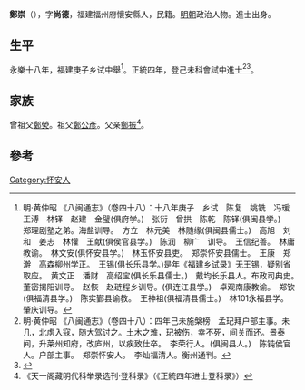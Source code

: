 {{Otheruses|other=名为郑崇的其他人物|郑崇}}

'''鄭崇'''（{{bd|1390年||？}}），字'''尚德'''，福建福州府懷安縣人，民籍。[[明朝|明朝]]政治人物。進士出身。

== 生平 ==
永樂十八年，[[福建|福建]]庚子乡试中舉<ref>明·黄仲昭 《八闽通志》（卷四十八）：十八年庚子　乡试　陈复　姚铣　冯瑗　王溥　林铎　赵建　金璧(俱府学。)　张衍　曾拱　陈乾　陈铎(俱闽县学。)　郑理剧塾之弟。海盐训导。　方立　林元美　林随缘(俱闽县儒士。)　高旭　刘和　姜志　林懽　王献(俱侯官县学。)　陈润　柳广　训导。　王信纪善。　林庸教谕。　林文安(俱怀安县学。)　林玉怀安县吏。　郑崇怀安县儒士。　王康　郑澣　高森柳州学正。　王锡(俱长乐县学。)是年《福建乡试录》无王锡，疑别省取应。　黄文正　潘财　高绍宝(俱长乐县儒士。)　戴均长乐县人。布政司典史。　董密揭阳训导。　赵恢　赵琏程乡训导。(俱连江县学。)　卓观南康教谕。　郑钦(俱福清县学。)　陈实鄞县谕教。　王神祖(俱福清县儒士。)　林101永福县学。肇庆训导。</ref>。正統四年，登己未科會試中[[進士|進士]]<ref>明·黄仲昭 《八闽通志》（卷四十八）：四年己未施槃榜　孟玘拜户部主事。未几，北虏入寇，随大驾讨之。土木之难，玘被伤，幸不死，间关而还。景泰间，升莱州知府，改庐州，以疾致仕卒。　李荣行人。(俱闽县人。)　陈钝侯官人。户部主事。　郑崇怀安人。　李灿福清人。衡州通判。</ref><ref>{{cite web|title=《福州府志（清·乾隆）》选举四|url=http://www.fzdqw.com/ShowText.asp?ToBook=1411&index=96&|publisher=福州地情网|accessdate=2014-05-04|deadurl=yes|archiveurl=https://web.archive.org/web/20140504191714/http://www.fzdqw.com/ShowText.asp?ToBook=1411&index=96&|archivedate=2014-05-04}}</ref>。

== 家族 ==
曾祖父[[鄭熒|鄭熒]]。祖父[[鄭公彥|鄭公彥]]。父亲[[鄭振|鄭振]]<ref>《天一阁藏明代科举录选刊·登科录》（《正統四年进士登科录》）</ref>。

==參考==
{{reflist}}

{{正統四年己未科殿試金榜}}

{{Authority control}}

{{DEFAULTSORT:}}
[[Category:怀安人|Category:怀安人]]


{{明朝人物小作品}}